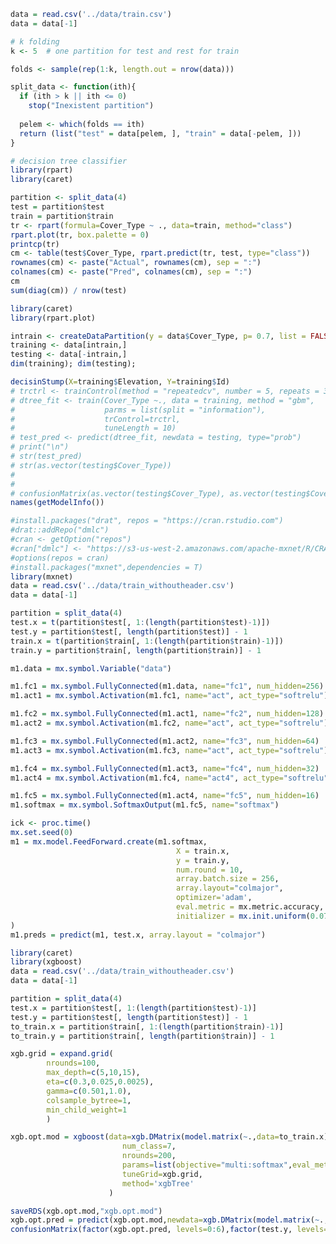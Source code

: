 ```r

data = read.csv('../data/train.csv')
data = data[-1]

```

```r
# k folding
k <- 5  # one partition for test and rest for train

folds <- sample(rep(1:k, length.out = nrow(data)))

split_data <- function(ith){
  if (ith > k || ith <= 0)
    stop("Inexistent partition")
  
  pelem <- which(folds == ith)
  return (list("test" = data[pelem, ], "train" = data[-pelem, ]))
}
```

```r
# decision tree classifier
library(rpart)
library(caret)

partition <- split_data(4)
test = partition$test
train = partition$train
tr <- rpart(formula=Cover_Type ~ ., data=train, method="class")
rpart.plot(tr, box.palette = 0)
printcp(tr)
cm <- table(test$Cover_Type, rpart.predict(tr, test, type="class"))
rownames(cm) <- paste("Actual", rownames(cm), sep = ":")
colnames(cm) <- paste("Pred", colnames(cm), sep = ":")
cm
sum(diag(cm)) / nrow(test)
```

```r
library(caret)
library(rpart.plot)

intrain <- createDataPartition(y = data$Cover_Type, p= 0.7, list = FALSE)
training <- data[intrain,]
testing <- data[-intrain,]
dim(training); dim(testing);

decisinStump(X=training$Elevation, Y=training$Id)
# trctrl <- trainControl(method = "repeatedcv", number = 5, repeats = 3)
# dtree_fit <- train(Cover_Type ~., data = training, method = "gbm",
#                    parms = list(split = "information"),
#                    trControl=trctrl,
#                    tuneLength = 10)
# test_pred <- predict(dtree_fit, newdata = testing, type="prob")
# print("\n")
# str(test_pred)
# str(as.vector(testing$Cover_Type))
# 
# 
# confusionMatrix(as.vector(testing$Cover_Type), as.vector(testing$Cover_Type))
names(getModelInfo())
```

```r
#install.packages("drat", repos = "https://cran.rstudio.com")
#drat::addRepo("dmlc")
#cran <- getOption("repos")
#cran["dmlc"] <- "https://s3-us-west-2.amazonaws.com/apache-mxnet/R/CRAN/"
#options(repos = cran)
#install.packages("mxnet",dependencies = T)
library(mxnet)
data = read.csv('../data/train_withoutheader.csv')
data = data[-1]

partition = split_data(4)
test.x = t(partition$test[, 1:(length(partition$test)-1)])
test.y = partition$test[, length(partition$test)] - 1
train.x = t(partition$train[, 1:(length(partition$train)-1)])
train.y = partition$train[, length(partition$train)] - 1

m1.data = mx.symbol.Variable("data")

m1.fc1 = mx.symbol.FullyConnected(m1.data, name="fc1", num_hidden=256)
m1.act1 = mx.symbol.Activation(m1.fc1, name="act", act_type="softrelu")

m1.fc2 = mx.symbol.FullyConnected(m1.act1, name="fc2", num_hidden=128)
m1.act2 = mx.symbol.Activation(m1.fc2, name="act", act_type="softrelu")

m1.fc3 = mx.symbol.FullyConnected(m1.act2, name="fc3", num_hidden=64)
m1.act3 = mx.symbol.Activation(m1.fc3, name="act", act_type="softrelu")

m1.fc4 = mx.symbol.FullyConnected(m1.act3, name="fc4", num_hidden=32)
m1.act4 = mx.symbol.Activation(m1.fc4, name="act4", act_type="softrelu")

m1.fc5 = mx.symbol.FullyConnected(m1.act4, name="fc5", num_hidden=16)
m1.softmax = mx.symbol.SoftmaxOutput(m1.fc5, name="softmax")

ick <- proc.time()
mx.set.seed(0)
m1 = mx.model.FeedForward.create(m1.softmax,
                                     X = train.x,
                                     y = train.y,
                                     num.round = 10,
                                     array.batch.size = 256,
                                     array.layout="colmajor",
                                     optimizer='adam',
                                     eval.metric = mx.metric.accuracy,
                                     initializer = mx.init.uniform(0.07)
)
m1.preds = predict(m1, test.x, array.layout = "colmajor")

```

```r
library(caret)
library(xgboost)
data = read.csv('../data/train_withoutheader.csv')
data = data[-1]

partition = split_data(4)
test.x = partition$test[, 1:(length(partition$test)-1)]
test.y = partition$test[, length(partition$test)] - 1
to_train.x = partition$train[, 1:(length(partition$train)-1)]
to_train.y = partition$train[, length(partition$train)] - 1

xgb.grid = expand.grid(
        nrounds=100,
        max_depth=c(5,10,15),
        eta=c(0.3,0.025,0.0025),
        gamma=c(0.501,1.0),
        colsample_bytree=1,
        min_child_weight=1
        )

xgb.opt.mod = xgboost(data=xgb.DMatrix(model.matrix(~.,data=to_train.x),label=to_train.y),
                         num_class=7,
                         nrounds=200,
                         params=list(objective="multi:softmax",eval_metric="merror",allowParallel=T),
                         tuneGrid=xgb.grid,
                         method='xgbTree'
                      )

saveRDS(xgb.opt.mod,"xgb.opt.mod")
xgb.opt.pred = predict(xgb.opt.mod,newdata=xgb.DMatrix(model.matrix(~.,data=test.x),label=test.y))
confusionMatrix(factor(xgb.opt.pred, levels=0:6),factor(test.y, levels=0:6))
```

